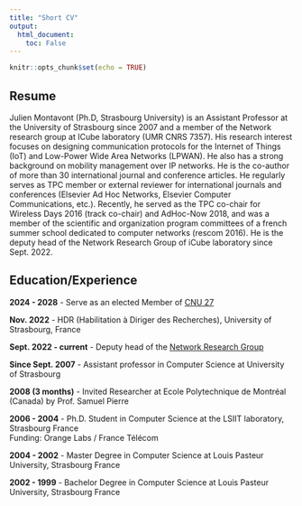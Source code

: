 ```yaml
---
title: "Short CV"
output:
  html_document:
    toc: False
---
```


```r
knitr::opts_chunk$set(echo = TRUE)
```

## Resume

Julien Montavont (Ph.D, Strasbourg University) is an Assistant Professor at the University of Strasbourg since 2007 and a member of the Network research group at ICube laboratory (UMR CNRS 7357). His research interest focuses on designing communication protocols for the Internet of Things (IoT) and Low-Power Wide Area Networks (LPWAN). He also has a strong background on mobility management over IP networks. He is the co-author of more than 30 international journal and conference articles. He regularly serves as TPC member or external reviewer for international journals and conferences (Elsevier Ad Hoc Networks, Elsevier Computer Communications, etc.). Recently, he served as the TPC co-chair for Wireless Days 2016 (track co-chair) and AdHoc-Now 2018, and was a member of the scientific and organization program committees of a french summer school dedicated to computer networks (rescom 2016). He is the deputy head of the Network Research Group of iCube laboratory since Sept. 2022.

## Education/Experience

**2024 - 2028** - Serve as an elected Member of [CNU 27](https://cnu27.ls2n.fr/)

**Nov. 2022** - HDR (Habilitation à Diriger des Recherches), University of Strasbourg, France

**Sept. 2022 - current** - Deputy head of the [Network Research Group](https://reseaux.icube.unistra.fr/en/)

**Since Sept. 2007** - Assistant professor in Computer Science at University of Strasbourg
  
**2008 (3 months)** - Invited Researcher at Ecole Polytechnique de Montréal (Canada) by Prof. Samuel Pierre

**2006 - 2004** - Ph.D. Student in Computer Science at the LSIIT laboratory, Strasbourg France  
Funding: Orange Labs / France Télécom

**2004 - 2002** - Master Degree in Computer Science at Louis Pasteur University, Strasbourg France

**2002 - 1999** - Bachelor Degree in Computer Science at Louis Pasteur University, Strasbourg France